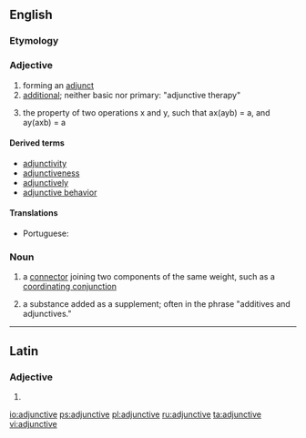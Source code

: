 ==English==

===Etymology===
{{suffix|adjunct|ive|lang=en}}

===Adjective===
{{en-adj|-}}

# forming an [[adjunct]]
# [[additional]]; neither basic nor primary: "adjunctive therapy"
# {{context|logic|lang=en}} the property of two operations x and y, such that ax(ayb) = a, and ay(axb) = a

====Derived terms====
* [[adjunctivity]]
* [[adjunctiveness]]
* [[adjunctively]]
* [[adjunctive behavior]]

====Translations====
{{trans-top|forming an adjunct}}
* Portuguese: {{t|pt|adjuntivo}}
{{trans-mid}}
{{trans-bottom}}

===Noun===
{{en-noun}}

# {{context|grammar|lang=en}} a [[connector]] joining two components of the same weight, such as a [[coordinating conjunction]]
# {{context|manufacturing|lang=en}} a substance added as a supplement; often in the phrase "additives and adjunctives."

----

==Latin==

===Adjective===
{{la-adj-form|adjunctīve}}

# {{inflection of|adjunctīvus||voc|m|s|lang=la}}

[[io:adjunctive]]
[[ps:adjunctive]]
[[pl:adjunctive]]
[[ru:adjunctive]]
[[ta:adjunctive]]
[[vi:adjunctive]]